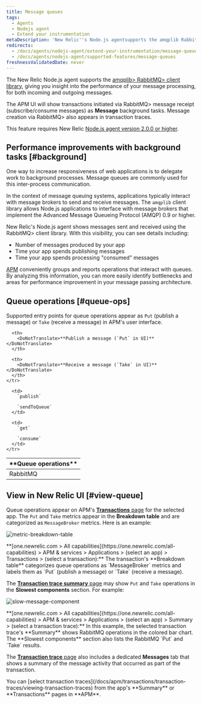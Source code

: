 ```yaml
---
title: Message queues
tags:
  - Agents
  - Nodejs agent
  - Extend your instrumentation
metaDescription: 'New Relic''s Node.js agentsupports the amqplib RabbitMQ client library, giving you insight into the performance of your message processing.'
redirects:
  - /docs/agents/nodejs-agent/extend-your-instrumentation/message-queues
  - /docs/agents/nodejs-agent/supported-features/message-queues
freshnessValidatedDate: never
---
```




The New Relic Node.js agent supports the [<DoNotTranslate>amqplib</DoNotTranslate>> <DoNotTranslate>RabbitMQ</DoNotTranslate>> client library](https://www.npmjs.com/package/amqplib), giving you insight into the performance of your message processing, for both incoming and outgoing messages.

The APM UI will show transactions initiated via <DoNotTranslate>RabbitMQ</DoNotTranslate>> message receipt (subscribe/consume messages) as <DoNotTranslate>**Message**</DoNotTranslate> background tasks. Message creation via <DoNotTranslate>RabbitMQ</DoNotTranslate>> also appears in transaction traces.

This feature requires New Relic [Node.js agent version 2.0.0 or higher](/docs/release-notes/agent-release-notes/nodejs-release-notes).

## Performance improvements with background tasks [#background]

One way to increase responsiveness of web applications is to delegate work to background processes. Message queues are commonly used for this inter-process communication.

In the context of message queuing systems, applications typically interact with message brokers to send and receive messages. The `amqplib` client library allows Node.js applications to interface with message brokers that implement the Advanced Message Queueing Protocol (AMQP) 0.9 or higher.

New Relic's Node.js agent shows messages sent and received using the <DoNotTranslate>RabbitMQ</DoNotTranslate>> client library. With this visibility, you can see details including:

* Number of messages produced by your app
* Time your app spends publishing messages
* Time your app spends processing "consumed" messages

[APM](#view-queue) conveniently groups and reports operations that interact with queues. By analyzing this information, you can more easily identify bottlenecks and areas for performance improvement in your message passing architecture.

## Queue operations [#queue-ops]

Supported entry points for queue operations appear as `Put` (publish a message) or `Take` (receive a message) in APM's user interface.

<table>
  <thead>
    <tr>
      <th width={200}>
        <DoNotTranslate>**Queue operations**</DoNotTranslate>
      </th>

      <th>
        <DoNotTranslate>**Publish a message (`Put` in UI)**</DoNotTranslate>
      </th>

      <th>
        <DoNotTranslate>**Receive a message (`Take` in UI)**</DoNotTranslate>
      </th>
    </tr>
  </thead>

  <tbody>
    <tr>
      <td>
        RabbitMQ
      </td>

      <td>
        `publish`

        `sendToQueue`
      </td>

      <td>
        `get`

        `consume`
      </td>
    </tr>
  </tbody>
</table>

## View in New Relic UI [#view-queue]

Queue operations appear on APM's [<DoNotTranslate>**Transactions**</DoNotTranslate> page](/docs/apm/applications-menu/monitoring/transactions-dashboard) for the selected app. The `Put` and `Take` metrics appear in the <DoNotTranslate>**Breakdown table**</DoNotTranslate> and are categorized as `MessageBroker` metrics. Here is an example:

<img
  title="metric-breakdown-table"
  alt="metric-breakdown-table"
  src={apmMessagingBreakdownTable}
/>

<figcaption>
  <DoNotTranslate>**[one.newrelic.com > All capabilities](https://one.newrelic.com/all-capabilities) > APM & services > Applications > (select an app) > Transactions > (select a transaction):**</DoNotTranslate> The transaction's <DoNotTranslate>**Breakdown table**</DoNotTranslate> categorizes queue operations as `MessageBroker` metrics and labels them as `Put` (publish a message) or `Take` (receive a message).
</figcaption>

The [**Transaction trace summary** page](/docs/apm/transactions/transaction-traces/transaction-traces-trace-details-page) may show `Put` and `Take` operations in the **Slowest components** section. For example:

<img
  title="slow-message-component"
  alt="slow-message-component"
  src={apmTrxSlowestComponents}
/>

<figcaption>
  <DoNotTranslate>**[one.newrelic.com > All capabilities](https://one.newrelic.com/all-capabilities) > APM & services > Applications > (select an app) > Summary > (select a transaction trace):**</DoNotTranslate> In this example, the selected transaction trace's <DoNotTranslate>**Summary**</DoNotTranslate> shows RabbitMQ operations in the colored bar chart. The <DoNotTranslate>**Slowest components**</DoNotTranslate> section also lists the RabbitMQ `Put` and `Take` results.
</figcaption>

The [<DoNotTranslate>**Transaction trace**</DoNotTranslate> page](/docs/apm/transactions/transaction-traces/transaction-traces) also includes a dedicated <DoNotTranslate>**Messages**</DoNotTranslate> tab that shows a summary of the message activity that occurred as part of the transaction.

<Callout variant="tip">
  You can [select transaction traces](/docs/apm/transactions/transaction-traces/viewing-transaction-traces) from the app's <DoNotTranslate>**Summary**</DoNotTranslate> or <DoNotTranslate>**Transactions**</DoNotTranslate> pages in <DoNotTranslate>**APM**</DoNotTranslate>.
</Callout>
